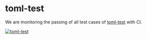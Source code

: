 # toml-test
We are monitoring the passing of all test cases of [toml-test](https://github.com/toml-lang/toml-test) with CI.

[![toml-test](https://github.com/tombi-toml/tombi/actions/workflows/toml-test.yml/badge.svg)](https://github.com/tombi-toml/tombi/actions)

